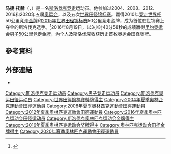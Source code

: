 {{Infobox sportsperson
| name                      = Matej Tóth
| image                     = Matej Tóth 1.JPG
| image_size                = 
| alt                       = 
| caption                   = 
| real_name                 = 
| native_name               = 
| native_name_lang          = 
| romanizedname             = 
| english_name              = 
| birth_name                = 
| nationality               = 
| national_team             = 
| ethnicity                 = 
| hometown                  = 
| citizenship               = 
| birth_date                = {{Birth date and age|year=1983|month=2|day=10}}
| birth_place               = 
| death_date                = 
| death_place               = 
| resting_place             = 
| resting_place_coordinates = 
| monuments                 = 
| residence                 = 
| education                 = 
| alma_mater                = 
| occupation                = 
| years_active              = 1999 -
| employer                  = 
| agent                     = 
| height                    = {{height|m=1.85}}
| weight                    = {{weight|kg=72}}
| spouse                    = 
| life_partner              = 
| website                   = 
| country                   = 
| sport                     = 田徑
| position                  = 
| shoots                    = 
| catches                   = 
| disability                = 
| disability_class          = 
| weight_class              = 
| weight_class_type         = 
| rank                      = 
| event                     = 競走、長跑
| event_type                = 
| universityteam            = 
| collegeteam               = 
| league                    = 
| league_type               = 
| club                      = 
| team                      = 
| turnedpro                 = 
| turnedpro_type            = 
| partner                   = 
| former_partner            = 
| coach                     = 
| retired                   = 
| coaching                  = 
| worlds                    = 
{{ubl
|'''1999年世界青少年田徑錦標賽'''：10000公尺競走第8名
|'''2002年世界青年田徑錦標賽'''：10000公尺競走第16名
|'''2003年夏季世界大學運動會'''：20公里競走第10名
|'''2003年國際軍人夏季運動會'''：10公里競走第7名
|'''2004年IAAF競走杯'''：20公里競走第54名
|'''2004年IAAF競走杯'''：20公里競走Team第16名
|'''2005年世界田徑錦標賽'''：20公里競走第21名
|'''2005年夏季世界大學運動會'''：20公里競走第9名
|'''2006年IAAF競走杯'''：20公里競走第46名
|'''2007年世界田徑錦標賽'''：20公里競走第14名
|'''2007年國際軍人夏季運動會'''：20公里競走第3名
|'''2009年世界田徑錦標賽'''：20公里競走第8名
|'''2009年世界田徑錦標賽'''：50公里競走第9名
|'''2010年IAAF競走杯'''：50公里競走第1名
|'''2010年IAAF競走杯'''：50公里競走Team第7名
|'''2011年世界田徑錦標賽'''：20公里競走第10名
|'''2013年世界田徑錦標賽'''：50公里競走第4名
|'''2014年IAAF競走杯'''：20公里競走第28名
|'''2015年世界田徑錦標賽'''：50公里競走第1名
}}
| regionals                 = 
{{ubl
|'''2003年泛美競走杯'''：20公里競走第18名
|'''2003年歐洲競走杯'''：20公里競走第24名
|'''2003年歐洲U23田徑錦標賽'''：20公里競走第6名
|'''2005年歐洲競走杯'''：20公里競走第12名
|'''2006年歐洲田徑錦標賽'''：20公里競走第6名
|'''2010年歐洲田徑錦標賽'''：20公里競走第6名
|'''2014年歐洲田徑錦標賽'''：50公里競走第2名
}}
| nationals                 = 
| olympics                  = 
{{ubl
|'''2004年夏季奧林匹克運動會'''：20公里競走第32名
|'''2008年夏季奧林匹克運動會'''：20公里競走第26名
|'''2012年夏季奧林匹克運動會'''：50公里競走第5名
|'''2016年夏季奧林匹克運動會'''：[[2016年夏季奧林匹克運動會田徑男子50公里競走比賽|50公里競走]]'''第1名'''
|'''2020年夏季奧林匹克運動會'''：[[2020年夏季奧林匹克運動會田徑男子50公里競走比賽|50公里競走]]第14名
}}
| paralympics               = 
| commonwealth              = 
| highestranking            = 
| pb                        = 
{{ubl
|'''3000公尺競走'''：10分57.32秒 （2011年 '''全國紀錄'''）
|'''5000公尺競走'''：18分34.56秒 （2012年 '''全國紀錄'''）
|'''5公里競走'''：19分51秒 （2014年 '''全國紀錄'''）
|'''10000公尺競走'''：39分45.03秒 （2006年 '''全國紀錄'''）
|'''10公里競走'''：39分07秒 （2011年 '''全國紀錄'''）
|'''20000公尺競走'''：1小時23分52.5秒（手動） （2006年）
|'''20公里競走'''：1小時19分48秒 （2014年）
|'''30公里競走'''：2小時12分46秒 （2006年）
|'''50公里競走'''：3小時34分38秒 （2015年 '''全國紀錄'''）
|'''半程馬拉松'''：1小時25分49秒 （2015年）
}}
| medaltemplates            = 
{{MedalCountry|{{SVK}}}}
{{MedalSport|男子田徑}}
{{MedalCompetition|國際軍人夏季運動會}}
{{MedalBronze|2007年印度海德拉巴|20公里競走}}
{{MedalCompetition|IAAF競走杯}}
{{MedalGold|2010年墨西哥Chihuahua|50公里競走}}
{{MedalCompetition|歐洲田徑錦標賽}}
{{MedalSilver|2014年瑞士蘇黎世|50公里競走}}
{{MedalCompetition|世界田徑錦標賽}}
{{MedalGold|2015年中國北京市|50公里競走}}
{{MedalCompetition|夏季奧林匹克運動會}}
{{MedalGold|2016年巴西里約熱內盧|50公里競走}}
| show-medals               = 
| medaltemplates-title      = 
| updated                   = 2018年6月2日
}}
'''马捷·托赫'''（{{lang-sk|Matej Tóth}}，{{bd|1983年|2月10日||}}）是一名[[斯洛伐克|斯洛伐克]][[竞走|竞走]]运动员。他参加过2004、2008、2012、2016和2020年五届[[奥运会|奥运会]]，以及五次[[世界田径锦标赛|世界田径锦标赛]]。赢得2010年[[竞走世界杯|竞走世界杯]]50公里竞走[[金牌|金牌]]和[[2015年世界田径锦标赛|2015年世界田径锦标赛]]50公里竞走金牌，成为首位在世锦赛上夺金的斯洛伐克选手。<ref>{{cite web |url=http://zeenews.india.com/sports/others/gold-flush-as-matej-toth-wins-first-slovak-world-title_1664305.html |title=Gold flush as Matej Toth wins first Slovak world title |author=<!--Staff writer(s); no by-line.--> |date=29 August 2015 |website=[[Zee_News|Zee News]] |access-date=29 August 2015}}</ref>2016年8月19日，以3小时40分58秒的成绩赢得[[里约奥运会|里约奥运会]][[2016年夏季奧林匹克運動會田徑男子50公里競走比賽|男子50公里竞走]][[金牌|金牌]]，为个人及斯洛伐克收获历史首枚奥运会田径奖牌。

== 參考資料 ==
{{Reflist}}

== 外部連結 ==
*{{IAAF name|171179}}

{{奥林匹克运动会田径比赛男子50公里竞走冠军}}
{{DEFAULTSORT:Toth, Matej}}

[[Category:斯洛伐克竞走运动员|Category:斯洛伐克竞走运动员]]
[[Category:男子竞走运动员|Category:男子竞走运动员]]
[[Category:斯洛伐克奥运田径运动员|Category:斯洛伐克奥运田径运动员]]
[[Category:世界田徑錦標賽獎牌得主|Category:世界田徑錦標賽獎牌得主]]
[[Category:2004年夏季奧林匹克運動會田徑運動員|Category:2004年夏季奧林匹克運動會田徑運動員]]
[[Category:2008年夏季奧林匹克運動會田徑運動員|Category:2008年夏季奧林匹克運動會田徑運動員]]
[[Category:2012年夏季奧林匹克運動會田徑運動員|Category:2012年夏季奧林匹克運動會田徑運動員]]
[[Category:2016年夏季奥林匹克运动会田径运动员|Category:2016年夏季奥林匹克运动会田径运动员]]
[[Category:斯洛伐克奥林匹克运动会金牌得主|Category:斯洛伐克奥林匹克运动会金牌得主]]
[[Category:2016年夏季奥林匹克运动会奖牌得主|Category:2016年夏季奥林匹克运动会奖牌得主]]
[[Category:奥林匹克运动会田径金牌得主|Category:奥林匹克运动会田径金牌得主]]
[[Category:2020年夏季奧林匹克運動會田徑運動員|Category:2020年夏季奧林匹克運動會田徑運動員]]